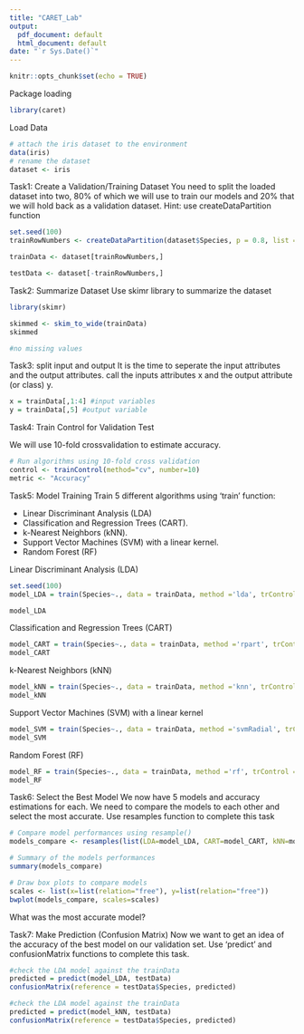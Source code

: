 ```yaml
---
title: "CARET_Lab"
output:
  pdf_document: default
  html_document: default
date: "`r Sys.Date()`"
---
```


```r
knitr::opts_chunk$set(echo = TRUE)
```

Package loading
```r
library(caret)
```

Load Data
```r
# attach the iris dataset to the environment
data(iris)
# rename the dataset
dataset <- iris
```

Task1: Create a Validation/Training Dataset
You need to split the loaded dataset into two, 80% of which we will use to train our models and 20% that we will hold back as a validation dataset.
Hint: use createDataPartition function
```r
set.seed(100)
trainRowNumbers <- createDataPartition(dataset$Species, p = 0.8, list = FALSE)

trainData <- dataset[trainRowNumbers,]

testData <- dataset[-trainRowNumbers,]
```

Task2: Summarize Dataset
Use skimr library to summarize the dataset
```r
library(skimr)

skimmed <- skim_to_wide(trainData)
skimmed

#no missing values
```

Task3: split input and output
 It is the time to seperate the input attributes and  the output attributes. call the inputs attributes x and the output attribute (or class) y.
```r
x = trainData[,1:4] #input variables
y = trainData[,5] #output variable

```

Task4: Train Control for Validation Test

We will use 10-fold crossvalidation to estimate accuracy.
```r
# Run algorithms using 10-fold cross validation
control <- trainControl(method="cv", number=10)
metric <- "Accuracy"
```

Task5: Model Training
Train 5 different algorithms using 'train' function:

- Linear Discriminant Analysis (LDA)
- Classification and Regression Trees (CART).
- k-Nearest Neighbors (kNN).
- Support Vector Machines (SVM) with a linear kernel.
- Random Forest (RF)

Linear Discriminant Analysis (LDA)
```r
set.seed(100)
model_LDA = train(Species~., data = trainData, method ='lda', trControl = control, metric = metric)

model_LDA
```

Classification and Regression Trees (CART)
```r
model_CART = train(Species~., data = trainData, method ='rpart', trControl = control, metric = metric)
model_CART
```
k-Nearest Neighbors (kNN)
```r
model_kNN = train(Species~., data = trainData, method ='knn', trControl = control, metric = metric)
model_kNN
```
Support Vector Machines (SVM) with a linear kernel
```r
model_SVM = train(Species~., data = trainData, method ='svmRadial', trControl = control, metric = metric)
model_SVM
```

Random Forest (RF)
```r
model_RF = train(Species~., data = trainData, method ='rf', trControl = control, metric = metric)
model_RF
```

Task6: Select the Best Model
We now have 5 models and accuracy estimations for each. We need to compare the models to each other and select the most accurate.
Use resamples function to complete this task

```r
# Compare model performances using resample()
models_compare <- resamples(list(LDA=model_LDA, CART=model_CART, kNN=model_kNN, SVMLinear=model_SVM, RF=model_RF))

# Summary of the models performances
summary(models_compare)

# Draw box plots to compare models
scales <- list(x=list(relation="free"), y=list(relation="free"))
bwplot(models_compare, scales=scales)


```
What was the most accurate model?


Task7: Make Prediction (Confusion Matrix)
Now we want to get an idea of the accuracy of the best model on our validation set. Use 'predict' and confusionMatrix functions to complete this task.

```r
#check the LDA model against the trainData
predicted = predict(model_LDA, testData)
confusionMatrix(reference = testData$Species, predicted)

```
```r
#check the LDA model against the trainData
predicted = predict(model_kNN, testData)
confusionMatrix(reference = testData$Species, predicted)
```

